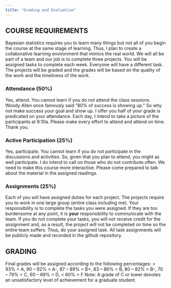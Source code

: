 ```yaml
---
title: "Grading and Evaluation"
---
```


## COURSE REQUIREMENTS

Bayesian statistics requires you to learn many things but not all of you begin the course at the same stage of learning.  Thus, I plan to create a collaborative learning environment that mimics the real world.  We will all be part of a team and our job is to complete three projects.  You will be assigned tasks to complete each week.  Everyone will have a different task.  The projects will be graded and the grades will be based on the quality of the work and the timeliness of the work.

### Attendance (50\%)

Yes, attend.  You cannot learn if you do not attend the class sessions.  Woody Allen once famously said "80% of success is showing up."  So why not make success your goal and show up.  I offer you half of your grade is predicated on your attendance.  Each day, I intend to take a picture of the participants at 9:10a.  Please make every effort to attend and attend on time.  Thank you.

### Active Participation (25\%)

Yes, participate.  You cannot learn if you do not participate in the discussions and activities.  So, given that you plan to attend, you might as well participate.  I do intend to call on those who do not contribute often.  We need to make this course more interactive.  Please come prepared to talk about the material in the assigned readings.

### Assignments (25\%)

Each of you will have assigned duties for each project.  The projects require you to work in one large group (entire class including me).  Your responsibility is to complete the tasks you were assigned.  If they are too burdensome at any point, it is **your** responsibility to communicate with the team.  If you do not complete your tasks, you will not receive credit for the assignment and, as a result, the project will not be completed on time so the entire team suffers.  Thus, do your assigned task.  All task assignments will be publicly made and recorded in the github repository.

## GRADING

Final grades will be assigned according to the following percentages: \> 93% = A, 90 – 92% = A-, 87 – 89% = B+, 83 – 86% = B, 80 – 82% = B-, 70 – 79% = C, 60 – 69% = D, \< 60% = F Note: A grade of C or lower denotes an unsatisfactory level of achievement for a graduate student.
